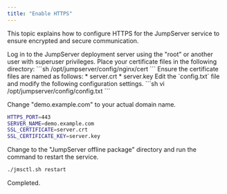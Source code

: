 ```yaml
---
title: "Enable HTTPS"
---
```


This topic explains how to configure HTTPS for the JumpServer service to ensure encrypted and secure communication.

<Steps>

<Step>
Log in to the JumpServer deployment server using the "root" or another user with superuser privileges.
</Step>

<Step>
Place your certificate files in the following directory:
```sh
/opt/jumpserver/config/nginx/cert
```
Ensure the certificate files are named as follows:
* server.crt
* server.key
</Step>

<Step>
Edit the `config.txt` file and modify the following configuration settings.
```sh
vi /opt/jumpserver/config/config.txt
```

Change "demo.example.com" to your actual domain name.
```sh
HTTPS_PORT=443
SERVER_NAME=demo.example.com
SSL_CERTIFICATE=server.crt
SSL_CERTIFICATE_KEY=server.key
```

</Step>

<Step>
Change to the "JumpServer offline package" directory and run the command to restart the service.

```sh
./jmsctl.sh restart
```

</Step>

<Step>
Completed.
</Step>

</Steps>